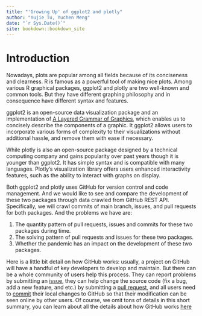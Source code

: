 ```yaml
--- 
title: "'Growing Up' of ggplot2 and plotly"
author: "Yujie Tu, Yuchen Meng"
date: "`r Sys.Date()`"
site: bookdown::bookdown_site
---
```


# Introduction

Nowadays, plots are popular among all fields because of its conciseness and clearness. R is famous as a powerful tool of making nice plots. Among various R graphical packages, ggplot2 and plotly are two well-known and common tools. But they have different graphing philosophy and in consequence have different syntax and features. 

ggplot2 is an open-source data visualization package and an implementation of [A Layered Grammar of Graphics](https://vita.had.co.nz/papers/layered-grammar.pdf), which enables us to concisely describe the components of a graphic. It ggplot2 allows users to incorporate various forms of complexity to their visualizations without additional hassle, and remove them with ease if necessary.   

While plotly is also an open-source package designed by a technical computing company and gains popularity over past years though it is younger than ggplot2. It has simple syntax and is compatible with many languages. Plotly’s visualization library offers users enhanced interactivity features, such as the ability to interact with graphs on display.

Both ggplot2 and plotly uses GitHub for version control and code management. And we would like to see and compare the development of these two packages through data crawled from GitHub REST API. Specifically, we will crawl commits of main branch, issues, and pull requests for both packages. And the problems we have are:  

1) The quantity pattern of pull requests, issues and commits for these two packages during time.  
2) The solving pattern of pull requests and issues for these two packages.  
3) Whether the pandemic has an impact on the development of these two packages.  

Here is a little bit detail on how GitHub works: usually, a project on GitHub will have a handful of key developers to develop and maintain. But there can be a whole community of users help this process. They can report problems by submitting an [issue](https://docs.github.com/en/issues), they can help change the source code (fix a bug, add a new feature, and etc.) by submitting a [pull request](https://docs.github.com/en/pull-requests), and all users need to [commit](https://docs.github.com/en/pull-requests/committing-changes-to-your-project) their local changes to GitHub so that their modification can be seen online by other users. Of course, we omit tons of details in this short summary, you can learn about all the details about how GitHub works [here](https://docs.github.com/en/get-started) 
